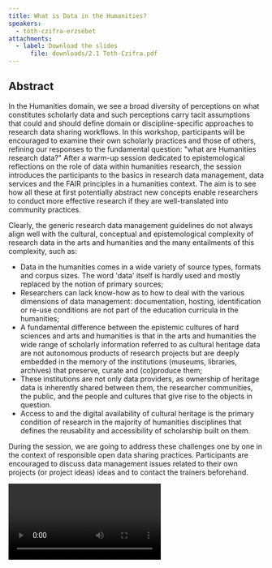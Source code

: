 ```yaml
---
title: What is Data in the Humanities?
speakers:
  - tóth-czifra-erzsébet
attachments:
  - label: Download the slides
	  file: downloads/2.1 Toth-Czifra.pdf
---
```

## Abstract

In the Humanities domain, we see a broad diversity of perceptions on what constitutes scholarly data and such perceptions carry tacit assumptions that could and should define domain or discipline-specific approaches to research data sharing workflows. In this workshop, participants will be encouraged to examine their own scholarly practices and those of others, refining our responses to the fundamental question: "what are Humanities research data?" After a warm-up session dedicated to epistemological reflections on the role of data within humanities research, the session introduces the participants to the basics in research data management, data services and the FAIR principles in a humanities context. The aim is to see how all these at first potentially abstract new concepts enable researchers to conduct more effective research if they are well-translated into community practices.

Clearly, the generic research data management guidelines do not always align well with the cultural, conceptual and epistemological complexity of research data in the arts and humanities and the many entailments of this complexity, such as:

* Data in the humanities comes in a wide variety of source types, formats and corpus sizes. The word 'data' itself is hardly used and mostly replaced by the notion of primary sources;
* Researchers can lack know-how as to how to deal with the various dimensions of data management: documentation, hosting, identification or re-use conditions are not part of the education curricula in the humanities;
* A fundamental difference between the epistemic cultures of hard sciences and arts and humanities is that in the arts and humanities the wide range of scholarly information referred to as cultural heritage data are not autonomous products of research projects but are deeply embedded in the memory of the institutions (museums, libraries, archives) that preserve, curate and (co)produce them;
* These institutions are not only data providers, as ownership of heritage data is inherently shared between them, the researcher communities, the public, and the people and cultures that give rise to the objects in question.
* Access to and the digital availability of cultural heritage is the primary condition of research in the majority of humanities disciplines that defines the reusability and accessibility of scholarship built on them.

During the session, we are going to address these challenges one by one in the context of responsible open data sharing practices. Participants are encouraged to discuss data management issues related to their own projects (or project ideas) ideas and to contact the trainers beforehand.

<Video provider="youtube" id="Zqrkf7scGJA">
  Erzsébet Tóth-Czifra - What is data in the humanities?
</Video>
